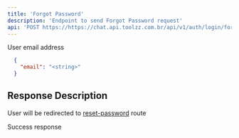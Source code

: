 ```yaml
---
title: 'Forgot Password'
description: 'Endpoint to send Forgot Password request'
api: 'POST https://https://chat.api.toolzz.com.br/api/v1/auth/login/forgot-password'
---
```


<Expandable title="Payload">
<ResponseField name="email" type="string" required>
  User email address
</ResponseField>
</Expandable>

<RequestExample>

```json Payload Example
  {
    "email": "<string>"
  }
```
</RequestExample>

## Response Description 
User will be redirected to [reset-password](/toolzz-ai/endpoint/auth/reset-password) route

<ResponseField name="redirect url" type="string">
  Success response
</ResponseField>